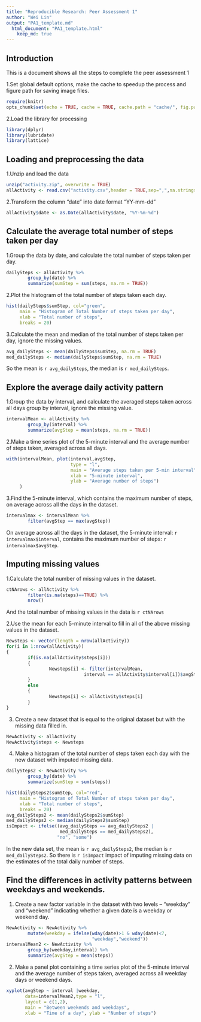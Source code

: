 ```yaml
---
title: "Reproducible Research: Peer Assessment 1"
author: "Wei Lin"
output: "PA1_template.md"
  html_document: "PA1_template.html"
    keep_md: true
---
```

## Introduction
This is a document shows all the steps to complete the peer assessment 1

1.Set global default options, make the cache to speedup the process and figure path for saving image files.
```r
require(knitr)
opts_chunk$set(echo = TRUE, cache = TRUE, cache.path = "cache/", fig.path = "figure/", fig.width = 6, fig.height = 6)
```

2.Load the library for processing
```r
library(dplyr)
library(lubridate)
library(lattice)
```

## Loading and preprocessing the data
1.Unzip and load the data
```r
unzip("activity.zip", overwrite = TRUE)
allActivity <- read.csv("activity.csv",header = TRUE,sep=",",na.strings = "NA", stringsAsFactors = FALSE)
```

2.Transform the column "date" into date format "YY-mm-dd"
```r
allActivity$date <- as.Date(allActivity$date, "%Y-%m-%d")
```

## Calculate the average total number of steps taken per day
1.Group the data by date, and calculate the total number of steps taken per day. 
```r
dailySteps <- allActivity %>%
        group_by(date) %>%
        summarize(sumStep = sum(steps, na.rm = TRUE))
```

2.Plot the histogram of the total number of steps taken each day.
```r
hist(dailySteps$sumStep, col="green", 
     main = "Histogram of Total Number of steps taken per day",
     xlab = "Total number of steps",
     breaks = 20)
```

3.Calculate the mean and median of the total number of steps taken per day, ignore the missing values.
```r
avg_dailySteps <- mean(dailySteps$sumStep, na.rm = TRUE)
med_dailySteps <- median(dailySteps$sumStep, na.rm = TRUE)
```
So the mean is `r avg_dailySteps`, the median is `r med_dailySteps`.


## Explore the average daily activity pattern
1.Group the data by interval, and calculate the averaged steps taken across all days group by interval, ignore the missing value.
```r
intervalMean <- allActivity %>%
        group_by(interval) %>%
        summarize(avgStep = mean(steps, na.rm = TRUE))
```

2.Make a time series plot of the 5-minute interval and the average number of steps taken, averaged across all days.
```r
with(intervalMean, plot(interval,avgStep,
                        type = "l",
                        main = "Average steps taken per 5-min interval",
                        xlab = "5-minute interval",
                        ylab = "Average number of steps")
     )
```

3.Find the 5-minute interval, which contains the maximum number of steps, on average across all the days in the dataset.
```r
intervalmax <- intervalMean %>%
        filter(avgStep == max(avgStep))

```
On average across all the days in the dataset, the 5-minute interval: `r intervalmax$interval`, contains the maximum number of steps: `r intervalmax$avgStep`.


## Imputing missing values
1.Calculate the total number of missing values in the dataset.
```r
ctNArows <- allActivity %>%
        filter(is.na(steps)==TRUE) %>%
        nrow()
```
And the total number of missing values in the data is `r ctNArows`

2.Use the mean for each 5-minute interval to fill in all of the above missing values in the dataset.
```r
Newsteps <- vector(length = nrow(allActivity))
for(i in 1:nrow(allActivity))
{
        if(is.na(allActivity$steps[i]))
        {
                Newsteps[i] <- filter(intervalMean, 
                             interval == allActivity$interval[i])$avgStep
        }
        else
        {
                Newsteps[i] <- allActivity$steps[i]
        }
}
```

3. Create a new dataset that is equal to the original dataset but with the missing data filled in.
```r
NewActivity <- allActivity
NewActivity$steps <- Newsteps
```

4. Make a histogram of the total number of steps taken each day with the new dataset with imputed missing data.
```r
dailySteps2 <- NewActivity %>%
        group_by(date) %>%
        summarize(sumStep = sum(steps))            

hist(dailySteps2$sumStep, col="red", 
     main = "Histogram of Total Number of steps taken per day",
     xlab = "Total number of steps",
     breaks = 20)
avg_dailySteps2 <- mean(dailySteps2$sumStep)
med_dailySteps2 <- median(dailySteps2$sumStep)
isImpact <- ifelse((avg_dailySteps == avg_dailySteps2 |
                    med_dailySteps == med_dailySteps2),
                   "no", "some")
```
In the new data set, the mean is `r avg_dailySteps2`, the median is `r med_dailySteps2`.
So there is `r isImpact` impact of imputing missing data on the estimates of the total daily number of steps.

## Find the differences in activity patterns between weekdays and weekends.
1. Create a new factor variable in the dataset with two levels -- "weekday" and "weekend" indicating whether a given date is a weekday or weekend day.
```r
NewActivity <- NewActivity %>% 
        mutate(weekday = ifelse(wday(date)>1 & wday(date)<7,
                                "weekday","weekend"))
intervalMean2 <- NewActivity %>%
        group_by(weekday,interval) %>%
        summarize(avgStep = mean(steps)) 
```

2. Make a panel plot containing a time series plot of the 5-minute interval and the average number of steps taken, averaged across all weekday days or weekend days.
```r
xyplot(avgStep ~ interval |weekday, 
       data=intervalMean2,type = "l", 
       layout = c(1,2), 
       main = "Between weekends and weekdays", 
       xlab = "Time of a day", ylab = "Number of steps")
```

